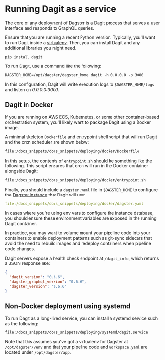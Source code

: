 
<DynamicMetaTags
  title="Running Dagit as a service | Dagster"
  description="Dagit serves a user interface and offers a GraphQL API to Dagster. Here's how to run it."
/>

# Running Dagit as a service

The core of any deployment of Dagster is a Dagit process that serves a user interface and responds
to GraphQL queries.

Ensure that you are running a recent Python version. Typically, you'll want to run Dagit inside a
[virtualenv](https://virtualenv.pypa.io/en/stable/). Then, you can install Dagit and any additional
libraries you might need.

```shell
pip install dagit
```

To run Dagit, use a command like the following:

```shell
DAGSTER_HOME=/opt/dagster/dagster_home dagit -h 0.0.0.0 -p 3000
```

In this configuration, Dagit will write execution logs to `$DAGSTER_HOME/logs` and listen on
_0.0.0.0:3000_.

## Dagit in Docker

If you are running on AWS ECS, Kubernetes, or some other container-based orchestration system,
you'll likely want to package Dagit using a Docker image.

A minimal skeleton `Dockerfile` and entrypoint shell script that will run Dagit and the cron
scheduler are shown below:

```dockerfile literalinclude caption=Dockerfile
file:/docs_snippets/docs_snippets/deploying/docker/Dockerfile
```

In this setup, the contents of `entrypoint.sh` should be something like the following. This script
ensures that cron will run in the Docker container alongside Dagit:

```bash literalinclude caption=entrypoint.sh
file:/docs_snippets/docs_snippets/deploying/docker/entrypoint.sh
```

Finally, you should include a `dagster.yaml` file in `$DAGSTER_HOME` to configure the [Dagster
instance](/overview/instances/dagster-instance) that Dagit will use:

```yaml literalinclude caption=dagster.yaml
file:/docs_snippets/docs_snippets/deploying/docker/dagster.yaml
```

In cases where you're using env vars to configure the instance database, you should ensure these
environment variables are exposed in the running Dagit container.

In practice, you may want to volume mount your pipeline code into your containers to enable
deployment patterns such as git-sync sidecars that avoid the need to rebuild images and redeploy
containers when pipeline code changes.

Dagit servers expose a health check endpoint at `/dagit_info`, which returns a JSON response like:

```JSON
{
  "dagit_version": "0.6.6",
  "dagster_graphql_version": "0.6.6",
  "dagster_version": "0.6.6"
}
```

## Non-Docker deployment using systemd

To run Dagit as a long-lived service, you can install a systemd service such as the following:

```bash literalinclude caption=dagit.service
file:/docs_snippets/docs_snippets/deploying/systemd/dagit.service
```

Note that this assumes you've got a virtualenv for Dagster at `/opt/dagster/venv` and that your
pipeline code and `workspace.yaml` are located under `/opt/dagster/app`.
